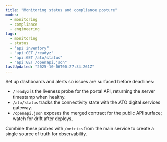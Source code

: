 ```yaml
---
title: "Monitoring status and compliance posture"
modes:
  - monitoring
  - compliance
  - engineering
tags:
  - monitoring
  - status
  - "api inventory"
  - "api:GET /readyz"
  - "api:GET /ato/status"
  - "api:GET /openapi.json"
lastUpdated: "2025-10-06T00:27:34.261Z"
---
```


Set up dashboards and alerts so issues are surfaced before deadlines:

- `/readyz` is the liveness probe for the portal API, returning the server timestamp when healthy.
- `/ato/status` tracks the connectivity state with the ATO digital services gateway.
- `/openapi.json` exposes the merged contract for the public API surface; watch for drift after deploys.

Combine these probes with `/metrics` from the main service to create a single source of truth for observability.
